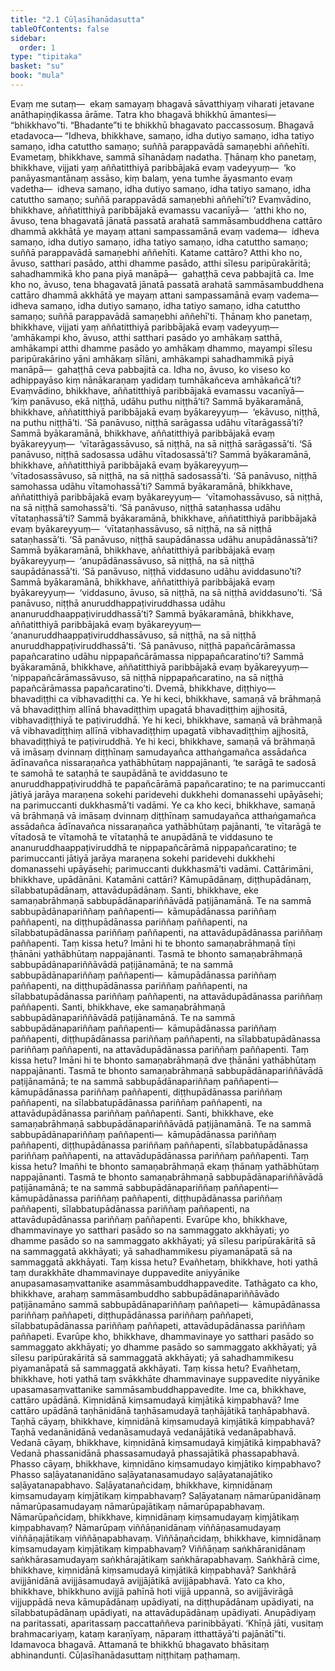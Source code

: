 ```yaml
---
title: "2.1 Cūḷasīhanādasutta"
tableOfContents: false
sidebar:
  order: 1
type: "tipitaka"
basket: "su"
book: "mula"
---
```



<DynamicBreadcrumb />

<Division number="139" book="mula" bookNo="9" page="92">

<Paragraph number="452" book="mula">
Evaṃ me sutaṃ—  ekaṃ samayaṃ bhagavā sāvatthiyaṃ viharati jetavane anāthapiṇḍikassa ārāme. Tatra kho bhagavā bhikkhū āmantesi—  “bhikkhavo”ti. “Bhadante”ti te bhikkhū bhagavato paccassosuṃ. Bhagavā etadavoca—
</Paragraph>

<Paragraph number="453" book="mula">
“Idheva, bhikkhave, samaṇo, idha dutiyo samaṇo, idha tatiyo samaṇo, idha catuttho samaṇo; suññā parappavādā samaṇebhi aññehīti. Evametaṃ, bhikkhave, sammā sīhanādaṃ nadatha.
</Paragraph>

</Division>
<Division number="140" book="mula" bookNo="9" page="92">

<Paragraph number="454" book="mula">
Ṭhānaṃ kho panetaṃ, bhikkhave, vijjati yaṃ aññatitthiyā paribbājakā evaṃ vadeyyuṃ—  ‘ko panāyasmantānaṃ assāso, kiṃ balaṃ, yena tumhe āyasmanto evaṃ vadetha—  idheva samaṇo, idha dutiyo samaṇo, idha tatiyo samaṇo, idha catuttho samaṇo; suññā parappavādā samaṇebhi aññehī’ti? Evaṃvādino, bhikkhave, aññatitthiyā paribbājakā evamassu vacanīyā—  ‘atthi kho no, āvuso, tena bhagavatā jānatā passatā arahatā sammāsambuddhena cattāro dhammā akkhātā ye mayaṃ attani sampassamānā evaṃ vadema—  idheva samaṇo, idha dutiyo samaṇo, idha tatiyo samaṇo, idha catuttho samaṇo; suññā parappavādā samaṇebhi aññehīti. Katame cattāro? Atthi kho no, āvuso, satthari pasādo, atthi dhamme pasādo, atthi sīlesu paripūrakāritā; sahadhammikā kho pana piyā manāpā—  gahaṭṭhā ceva pabbajitā ca. Ime kho no, āvuso, tena bhagavatā jānatā passatā arahatā sammāsambuddhena cattāro dhammā akkhātā ye mayaṃ attani sampassamānā evaṃ vadema—  idheva samaṇo, idha dutiyo samaṇo, idha tatiyo samaṇo, idha catuttho samaṇo; suññā parappavādā samaṇebhi aññehī’ti.
</Paragraph>

</Division>
<Division number="141" book="mula" bookNo="9" page="93">

<Paragraph number="455" book="mula">
Ṭhānaṃ kho panetaṃ, bhikkhave, vijjati yaṃ aññatitthiyā paribbājakā evaṃ vadeyyuṃ—  ‘amhākampi kho, āvuso, atthi satthari pasādo yo amhākaṃ satthā, amhākampi atthi dhamme pasādo yo amhākaṃ dhammo, mayampi sīlesu paripūrakārino yāni amhākaṃ sīlāni, amhākampi sahadhammikā piyā manāpā—  gahaṭṭhā ceva pabbajitā ca. Idha no, āvuso, ko viseso ko adhippayāso kiṃ nānākaraṇaṃ yadidaṃ tumhākañceva amhākañcā’ti?
</Paragraph>

<Paragraph number="456" book="mula">
Evaṃvādino, bhikkhave, aññatitthiyā paribbājakā evamassu vacanīyā—  ‘kiṃ panāvuso, ekā niṭṭhā, udāhu puthu niṭṭhā’ti? Sammā byākaramānā, bhikkhave, aññatitthiyā paribbājakā evaṃ byākareyyuṃ—  ‘ekāvuso, niṭṭhā, na puthu niṭṭhā’ti.
</Paragraph>

<Paragraph number="457" book="mula">
‘Sā panāvuso, niṭṭhā sarāgassa udāhu vītarāgassā’ti? Sammā byākaramānā, bhikkhave, aññatitthiyā paribbājakā evaṃ byākareyyuṃ—  ‘vītarāgassāvuso, sā niṭṭhā, na sā niṭṭhā sarāgassā’ti.
</Paragraph>

<Paragraph number="458" book="mula">
‘Sā panāvuso, niṭṭhā sadosassa udāhu vītadosassā’ti? Sammā byākaramānā, bhikkhave, aññatitthiyā paribbājakā evaṃ byākareyyuṃ—  ‘vītadosassāvuso, sā niṭṭhā, na sā niṭṭhā sadosassā’ti.
</Paragraph>

<Paragraph number="459" book="mula">
‘Sā panāvuso, niṭṭhā samohassa udāhu vītamohassā’ti? Sammā byākaramānā, bhikkhave, aññatitthiyā paribbājakā evaṃ byākareyyuṃ—  ‘vītamohassāvuso, sā niṭṭhā, na sā niṭṭhā samohassā’ti.
</Paragraph>

<Paragraph number="460" book="mula">
‘Sā panāvuso, niṭṭhā sataṇhassa udāhu vītataṇhassā’ti? Sammā byākaramānā, bhikkhave, aññatitthiyā paribbājakā evaṃ byākareyyuṃ—  ‘vītataṇhassāvuso, sā niṭṭhā, na sā niṭṭhā sataṇhassā’ti.
</Paragraph>

<Paragraph number="461" book="mula">
‘Sā panāvuso, niṭṭhā saupādānassa udāhu anupādānassā’ti? Sammā byākaramānā, bhikkhave, aññatitthiyā paribbājakā evaṃ byākareyyuṃ—  ‘anupādānassāvuso, sā niṭṭhā, na sā niṭṭhā saupādānassā’ti.
</Paragraph>

<Paragraph number="462" book="mula">
‘Sā panāvuso, niṭṭhā viddasuno udāhu aviddasuno’ti? Sammā byākaramānā, bhikkhave, aññatitthiyā paribbājakā evaṃ byākareyyuṃ—  ‘viddasuno, āvuso, sā niṭṭhā, na sā niṭṭhā aviddasuno’ti.
</Paragraph>

<Paragraph number="463" book="mula">
‘Sā panāvuso, niṭṭhā anuruddhappaṭiviruddhassa udāhu ananuruddhaappaṭiviruddhassā’ti? Sammā byākaramānā, bhikkhave, aññatitthiyā paribbājakā evaṃ byākareyyuṃ—  ‘ananuruddhaappaṭiviruddhassāvuso, sā niṭṭhā, na sā niṭṭhā anuruddhappaṭiviruddhassā’ti.
</Paragraph>

<Paragraph number="464" book="mula">
‘Sā panāvuso, niṭṭhā papañcārāmassa papañcaratino udāhu nippapañcārāmassa nippapañcaratino’ti? Sammā byākaramānā, bhikkhave, aññatitthiyā paribbājakā evaṃ byākareyyuṃ—  ‘nippapañcārāmassāvuso, sā niṭṭhā nippapañcaratino, na sā niṭṭhā papañcārāmassa papañcaratino’ti.
</Paragraph>

</Division>
<Division number="142" book="mula" bookNo="9" page="94">

<Paragraph number="465" book="mula">
Dvemā, bhikkhave, diṭṭhiyo—  bhavadiṭṭhi ca vibhavadiṭṭhi ca. Ye hi keci, bhikkhave, samaṇā vā brāhmaṇā vā bhavadiṭṭhiṃ allīnā bhavadiṭṭhiṃ upagatā bhavadiṭṭhiṃ ajjhositā, vibhavadiṭṭhiyā te paṭiviruddhā. Ye hi keci, bhikkhave, samaṇā vā brāhmaṇā vā vibhavadiṭṭhiṃ allīnā vibhavadiṭṭhiṃ upagatā vibhavadiṭṭhiṃ ajjhositā, bhavadiṭṭhiyā te paṭiviruddhā. Ye hi keci, bhikkhave, samaṇā vā brāhmaṇā vā imāsaṃ dvinnaṃ diṭṭhīnaṃ samudayañca atthaṅgamañca assādañca ādīnavañca nissaraṇañca yathābhūtaṃ nappajānanti, ‘te sarāgā te sadosā te samohā te sataṇhā te saupādānā te aviddasuno te anuruddhappaṭiviruddhā te papañcārāmā papañcaratino; te na parimuccanti jātiyā jarāya maraṇena sokehi paridevehi dukkhehi domanassehi upāyāsehi; na parimuccanti dukkhasmā’ti vadāmi. Ye ca kho keci, bhikkhave, samaṇā vā brāhmaṇā vā imāsaṃ dvinnaṃ diṭṭhīnaṃ samudayañca atthaṅgamañca assādañca ādīnavañca nissaraṇañca yathābhūtaṃ pajānanti, ‘te vītarāgā te vītadosā te vītamohā te vītataṇhā te anupādānā te viddasuno te ananuruddhaappaṭiviruddhā te nippapañcārāmā nippapañcaratino; te parimuccanti jātiyā jarāya maraṇena sokehi paridevehi dukkhehi domanassehi upāyāsehi; parimuccanti dukkhasmā’ti vadāmi.
</Paragraph>

</Division>
<Division number="143" book="mula" bookNo="9" page="95">

<Paragraph number="466" book="mula">
Cattārimāni, bhikkhave, upādānāni. Katamāni cattāri? Kāmupādānaṃ, diṭṭhupādānaṃ, sīlabbatupādānaṃ, attavādupādānaṃ. Santi, bhikkhave, eke samaṇabrāhmaṇā sabbupādānapariññāvādā paṭijānamānā. Te na sammā sabbupādānapariññaṃ paññapenti—  kāmupādānassa pariññaṃ paññapenti, na diṭṭhupādānassa pariññaṃ paññapenti, na sīlabbatupādānassa pariññaṃ paññapenti, na attavādupādānassa pariññaṃ paññapenti. Taṃ kissa hetu? Imāni hi te bhonto samaṇabrāhmaṇā tīṇi ṭhānāni yathābhūtaṃ nappajānanti. Tasmā te bhonto samaṇabrāhmaṇā sabbupādānapariññāvādā paṭijānamānā; te na sammā sabbupādānapariññaṃ paññapenti—  kāmupādānassa pariññaṃ paññapenti, na diṭṭhupādānassa pariññaṃ paññapenti, na sīlabbatupādānassa pariññaṃ paññapenti, na attavādupādānassa pariññaṃ paññapenti.
</Paragraph>

<Paragraph number="467" book="mula">
Santi, bhikkhave, eke samaṇabrāhmaṇā sabbupādānapariññāvādā paṭijānamānā. Te na sammā sabbupādānapariññaṃ paññapenti—  kāmupādānassa pariññaṃ paññapenti, diṭṭhupādānassa pariññaṃ paññapenti, na sīlabbatupādānassa pariññaṃ paññapenti, na attavādupādānassa pariññaṃ paññapenti. Taṃ kissa hetu? Imāni hi te bhonto samaṇabrāhmaṇā dve ṭhānāni yathābhūtaṃ nappajānanti. Tasmā te bhonto samaṇabrāhmaṇā sabbupādānapariññāvādā paṭijānamānā; te na sammā sabbupādānapariññaṃ paññapenti—  kāmupādānassa pariññaṃ paññapenti, diṭṭhupādānassa pariññaṃ paññapenti, na sīlabbatupādānassa pariññaṃ paññapenti, na attavādupādānassa pariññaṃ paññapenti.
</Paragraph>

<Paragraph number="468" book="mula">
Santi, bhikkhave, eke samaṇabrāhmaṇā sabbupādānapariññāvādā paṭijānamānā. Te na sammā sabbupādānapariññaṃ paññapenti—  kāmupādānassa pariññaṃ paññapenti, diṭṭhupādānassa pariññaṃ paññapenti, sīlabbatupādānassa pariññaṃ paññapenti, na attavādupādānassa pariññaṃ paññapenti. Taṃ kissa hetu? Imañhi te bhonto samaṇabrāhmaṇā ekaṃ ṭhānaṃ yathābhūtaṃ nappajānanti. Tasmā te bhonto samaṇabrāhmaṇā sabbupādānapariññāvādā paṭijānamānā; te na sammā sabbupādānapariññaṃ paññapenti—  kāmupādānassa pariññaṃ paññapenti, diṭṭhupādānassa pariññaṃ paññapenti, sīlabbatupādānassa pariññaṃ paññapenti, na attavādupādānassa pariññaṃ paññapenti.
</Paragraph>

<Paragraph number="469" book="mula">
Evarūpe kho, bhikkhave, dhammavinaye yo satthari pasādo so na sammaggato akkhāyati; yo dhamme pasādo so na sammaggato akkhāyati; yā sīlesu paripūrakāritā sā na sammaggatā akkhāyati; yā sahadhammikesu piyamanāpatā sā na sammaggatā akkhāyati. Taṃ kissa hetu? Evañhetaṃ, bhikkhave, hoti yathā taṃ durakkhāte dhammavinaye duppavedite aniyyānike anupasamasaṃvattanike asammāsambuddhappavedite.
</Paragraph>

</Division>
<Division number="144" book="mula" bookNo="9" page="96">

<Paragraph number="470" book="mula">
Tathāgato ca kho, bhikkhave, arahaṃ sammāsambuddho sabbupādānapariññāvādo paṭijānamāno sammā sabbupādānapariññaṃ paññapeti—  kāmupādānassa pariññaṃ paññapeti, diṭṭhupādānassa pariññaṃ paññapeti, sīlabbatupādānassa pariññaṃ paññapeti, attavādupādānassa pariññaṃ paññapeti. Evarūpe kho, bhikkhave, dhammavinaye yo satthari pasādo so sammaggato akkhāyati; yo dhamme pasādo so sammaggato akkhāyati; yā sīlesu paripūrakāritā sā sammaggatā akkhāyati; yā sahadhammikesu piyamanāpatā sā sammaggatā akkhāyati. Taṃ kissa hetu? Evañhetaṃ, bhikkhave, hoti yathā taṃ svākkhāte dhammavinaye suppavedite niyyānike upasamasaṃvattanike sammāsambuddhappavedite.
</Paragraph>

</Division>
<Division number="145" book="mula" bookNo="9" page="96">

<Paragraph number="471" book="mula">
Ime ca, bhikkhave, cattāro upādānā. Kiṃnidānā kiṃsamudayā kiṃjātikā kiṃpabhavā? Ime cattāro upādānā taṇhānidānā taṇhāsamudayā taṇhājātikā taṇhāpabhavā. Taṇhā cāyaṃ, bhikkhave, kiṃnidānā kiṃsamudayā kiṃjātikā kiṃpabhavā? Taṇhā vedanānidānā vedanāsamudayā vedanājātikā vedanāpabhavā. Vedanā cāyaṃ, bhikkhave, kiṃnidānā kiṃsamudayā kiṃjātikā kiṃpabhavā? Vedanā phassanidānā phassasamudayā phassajātikā phassapabhavā. Phasso cāyaṃ, bhikkhave, kiṃnidāno kiṃsamudayo kiṃjātiko kiṃpabhavo? Phasso saḷāyatananidāno saḷāyatanasamudayo saḷāyatanajātiko saḷāyatanapabhavo. Saḷāyatanañcidaṃ, bhikkhave, kiṃnidānaṃ kiṃsamudayaṃ kiṃjātikaṃ kiṃpabhavaṃ? Saḷāyatanaṃ nāmarūpanidānaṃ nāmarūpasamudayaṃ nāmarūpajātikaṃ nāmarūpapabhavaṃ. Nāmarūpañcidaṃ, bhikkhave, kiṃnidānaṃ kiṃsamudayaṃ kiṃjātikaṃ kiṃpabhavaṃ? Nāmarūpaṃ viññāṇanidānaṃ viññāṇasamudayaṃ viññāṇajātikaṃ viññāṇapabhavaṃ. Viññāṇañcidaṃ, bhikkhave, kiṃnidānaṃ kiṃsamudayaṃ kiṃjātikaṃ kiṃpabhavaṃ? Viññāṇaṃ saṅkhāranidānaṃ saṅkhārasamudayaṃ saṅkhārajātikaṃ saṅkhārapabhavaṃ. Saṅkhārā cime, bhikkhave, kiṃnidānā kiṃsamudayā kiṃjātikā kiṃpabhavā? Saṅkhārā avijjānidānā avijjāsamudayā avijjājātikā avijjāpabhavā.
</Paragraph>

<Paragraph number="472" book="mula">
Yato ca kho, bhikkhave, bhikkhuno avijjā pahīnā hoti vijjā uppannā, so avijjāvirāgā vijjuppādā neva kāmupādānaṃ upādiyati, na diṭṭhupādānaṃ upādiyati, na sīlabbatupādānaṃ upādiyati, na attavādupādānaṃ upādiyati. Anupādiyaṃ na paritassati, aparitassaṃ paccattaññeva parinibbāyati. ‘Khīṇā jāti, vusitaṃ brahmacariyaṃ, kataṃ karaṇīyaṃ, nāparaṃ itthattāyā’ti pajānātī”ti.
</Paragraph>

<Paragraph number="473" book="mula">
Idamavoca bhagavā. Attamanā te bhikkhū bhagavato bhāsitaṃ abhinandunti.

</Paragraph>
</Division>

<Paragraph number="474" type="center" book="mula">
Cūḷasīhanādasuttaṃ niṭṭhitaṃ paṭhamaṃ.
</Paragraph>